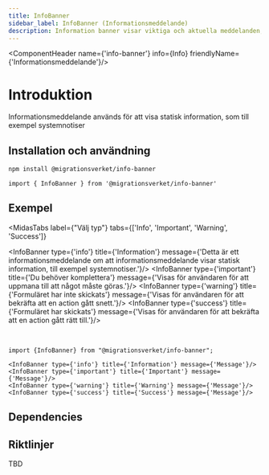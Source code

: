 ```yaml
---
title: InfoBanner
sidebar_label: InfoBanner (Informationsmeddelande)
description: Information banner visar viktiga och aktuella meddelanden, som till exempel systemnotiser.
---
```



<ComponentHeader name={'info-banner'} info={Info} friendlyName={'Informationsmeddelande'}/>

# Introduktion

Informationsmeddelande används för att visa statisk information, som till exempel systemnotiser

## Installation och användning

```bash npm2yarn
npm install @migrationsverket/info-banner
```

```tsx
import { InfoBanner } from '@migrationsverket/info-banner'
```

## Exempel

<MidasTabs
  label={"Välj typ"}
  tabs={['Info', 'Important', 'Warning', 'Success']}
>
  <InfoBanner type={'info'} title={'Information'} message={'Detta är ett informationsmeddelande om att informationsmeddelande visar statisk information, till exempel systemnotiser.'}/>
  <InfoBanner type={'important'} title={'Du behöver komplettera'} message={'Visas för användaren för att uppmana till att något måste göras.'}/>
  <InfoBanner type={'warning'} title={'Formuläret har inte skickats'} message={'Visas för användaren för att bekräfta att en action gått snett.'}/>
  <InfoBanner type={'success'} title={'Formuläret har skickats'} message={'Visas för användaren för att bekräfta att en action gått rätt till.'}/>
</MidasTabs>

<br />

```tsx
import {InfoBanner} from "@migrationsverket/info-banner";

<InfoBanner type={'info'} title={'Information'} message={'Message'}/>
<InfoBanner type={'important'} title={'Important'} message={'Message'}/>
<InfoBanner type={'warning'} title={'Warning'} message={'Message'}/>
<InfoBanner type={'success'} title={'Success'} message={'Message'}/>
```

## Dependencies

<ComponentFooter info={Info}/>

## Riktlinjer
TBD